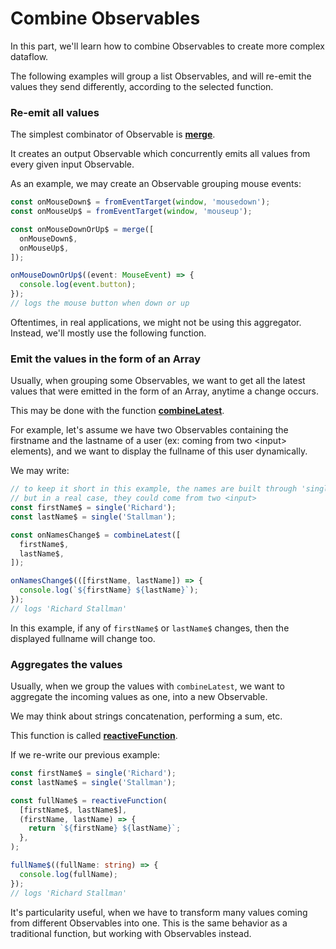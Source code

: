 # Combine Observables

In this part, we'll learn how to combine Observables to create more complex dataflow.

The following examples will group a list Observables,
and will re-emit the values they send differently, according to the selected function.

### Re-emit all values

The simplest combinator of Observable is **[merge](/docs/reference/merge/)**.

It creates an output Observable which concurrently emits all values from every given input Observable.

As an example, we may create an Observable grouping mouse events:

```ts
const onMouseDown$ = fromEventTarget(window, 'mousedown');
const onMouseUp$ = fromEventTarget(window, 'mouseup');

const onMouseDownOrUp$ = merge([
  onMouseDown$,
  onMouseUp$,
]);

onMouseDownOrUp$((event: MouseEvent) => {
  console.log(event.button);
});
// logs the mouse button when down or up
```

Oftentimes, in real applications, we might not be using this aggregator.
Instead, we'll mostly use the following function.

### Emit the values in the form of an Array

Usually, when grouping some Observables, we want to get all the latest values that were emitted in the form of an Array,
anytime a change occurs.

This may be done with the function **[combineLatest](/docs/reference/combine-latest/)**.

For example, let's assume we have two Observables containing the firstname and the lastname of a user (ex: coming from two &lt;input&gt; elements),
and we want to display the fullname of this user dynamically.

We may write:

```ts
// to keep it short in this example, the names are built through 'single'
// but in a real case, they could come from two <input>
const firstName$ = single('Richard');
const lastName$ = single('Stallman');

const onNamesChange$ = combineLatest([
  firstName$,
  lastName$,
]);

onNamesChange$(([firstName, lastName]) => {
  console.log(`${firstName} ${lastName}`);
});
// logs 'Richard Stallman'
```

In this example, if any of `firstName$` or `lastName$` changes, then the displayed fullname will change too.


### Aggregates the values

Usually, when we group the values with `combineLatest`, we want to aggregate the incoming values as one, into a new Observable.

We may think about strings concatenation, performing a sum, etc.

This function is called **[reactiveFunction](/docs/reference/reactive-function/)**.

If we re-write our previous example:

```ts
const firstName$ = single('Richard');
const lastName$ = single('Stallman');

const fullName$ = reactiveFunction(
  [firstName$, lastName$],
  (firstName, lastName) => {
    return `${firstName} ${lastName}`;
  },
);

fullName$((fullName: string) => {
  console.log(fullName);
});
// logs 'Richard Stallman'
```

It's particularity useful, when we have to transform many values coming from different Observables into one.
This is the same behavior as a traditional function, but working with Observables instead.
